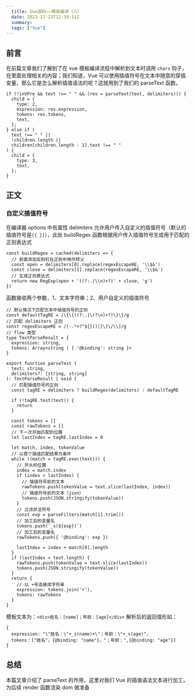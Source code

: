 ```yaml
---
  title: Vue源码——模版编译（八）
  date: 2023-12-23T12:39:51Z
  summary:
  tags: ["Vue"]
---
```

  
  ## 前言
在前篇文章我们了解到了在 vue 模板编译流程中解析到文本时调用 `chars` 钩子，在里面处理相关的内容；我们知道，Vue 可以使用插值符号在文本中随意的穿插变量，那么它是怎么解析插值语法的呢？这就用到了我们的 parseText 函数。
```
if (!inVPre && text !== " " && (res = parseText(text, delimiters))) {
  child = {
    type: 2,
    expression: res.expression,
    tokens: res.tokens,
    text,
  };
} else if (
  text !== " " ||
  !children.length ||
  children[children.length - 1].text !== " "
) {
  child = {
    type: 3,
    text,
  };
}
```
## 正文

### 自定义插值符号
在编译器 options 中有属性 delimiters 允许用户传入自定义的插值符号（默认的插值符号是`{{ }}`），此处 buildRegex 函数根据用户传入插值符号生成用于匹配的正则表达式
```
const buildRegex = cached(delimiters => {
  // 前面添加反斜杠在正则中用作转义
  const open = delimiters[0].replace(regexEscapeRE, '\\$&')
  const close = delimiters[1].replace(regexEscapeRE, '\\$&')
  // 生成正则表达式
  return new RegExp(open + '((?:.|\\n)+?)' + close, 'g')
})
```

函数接收两个参数，1、文本字符串；2、用户自定义的插值符号
```
// 默认情况下匹配文本中插值符号的正则
const defaultTagRE = /\{\{((?:.|\r?\n)+?)\}\}/g
// 匹配 delimiters 正则
const regexEscapeRE = /[-.*+?^${}()|[\]\/\\]/g
// flow 类型
type TextParseResult = {
  expression: string,
  tokens: Array<string | { '@binding': string }>
}

export function parseText (
  text: string,
  delimiters?: [string, string]
): TextParseResult | void {
  // 匹配插值符号的正则
  const tagRE = delimiters ? buildRegex(delimiters) : defaultTagRE
  
  if (!tagRE.test(text)) {
    return
  }

  const tokens = []
  const rawTokens = []
  // 下一次开始匹配的位置
  let lastIndex = tagRE.lastIndex = 0

  let match, index, tokenValue
  // 以首个插值匹配结果为条件
  while ((match = tagRE.exec(text))) {
    // 开头的位置
    index = match.index
    if (index > lastIndex) {
      // 插值符号前的文本
      rawTokens.push(tokenValue = text.slice(lastIndex, index))
      // 插值符号前的文本（json）
      tokens.push(JSON.stringify(tokenValue))
    }
    // 过滤非法符号
    const exp = parseFilters(match[1].trim())
    // 加工后的变量名
    tokens.push(`_s(${exp})`)
    // 加工后的变量名
    rawTokens.push({ '@binding': exp })

    lastIndex = index + match[0].length
  }
  if (lastIndex < text.length) {
    rawTokens.push(tokenValue = text.slice(lastIndex))
    tokens.push(JSON.stringify(tokenValue))
  }
  return {
    // 以 +号连接成字符串
    expression: tokens.join('+'),
    tokens: rawTokens
  }
}
```
模板文本为：```<div>姓名：[name]；年龄：[age]</div>```
解析后的返回值形如：
```
{
  expression: "\"姓名：\"+_s(name)+\"；年龄：\"+_s(age)"，
  tokens：["姓名"，{@binding: "name"}，"；年龄：",{@binding: "age"}]
}
```
## 总结
本篇文章介绍了 parseText 的作用，这里对我们 Vue 的插值语法文本进行加工，为后续 render 函数渲染 dom 做准备

  